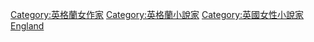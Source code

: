 [[Category:英格蘭女作家|Category:英格蘭女作家]]
[[Category:英格蘭小說家|Category:英格蘭小說家]]
[[Category:英國女性小說家|Category:英國女性小說家]]
[[Category:各國女性小說家|England]]